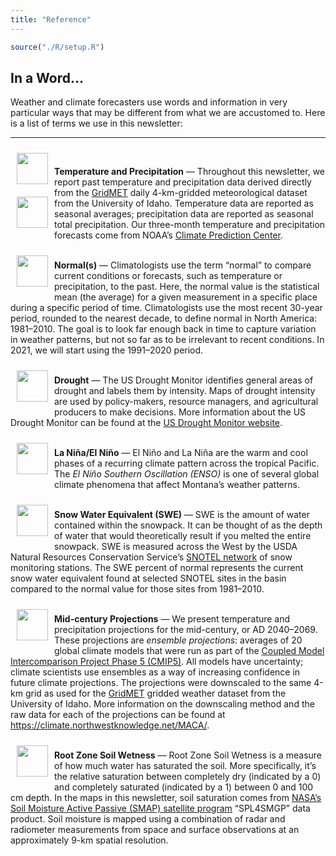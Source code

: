 ```yaml
---
title: "Reference"
---
```


```r
source("./R/setup.R")
```

## In a Word... {-}
Weather and climate forecasters use words and information in very particular ways that may be different from what we are accustomed to. Here is a list of terms we use in this newsletter:
  
<hr>

<div style="-webkit-columns: 3 250px;-moz-columns: 3 250px;columns: 3 250px;">

<div style="float:left;">
![](./icons/temperature.svg){style="height:50px; margin:10px 10px; float:left;"}
<div class="clearfix"></div>
![](./icons/precipitation.svg){style="height:50px; margin:10px 10px; float:left;"}
</div>
<br>**Temperature and Precipitation** --- Throughout this newsletter, we report past temperature and precipitation data derived directly from the [GridMET](http://www.climatologylab.org/gridmet.html) daily 4-km-gridded meteorological dataset from the University of Idaho. Temperature data are reported as seasonal averages; precipitation data are reported as seasonal total precipitation. Our three-month temperature and precipitation forecasts come from NOAA's [Climate Prediction Center](http://www.cpc.noaa.gov/).

<div class="clearfix"></div>

  ![](./icons/normals.svg){style="height:50px; margin:10px 10px; float:left;"}<br>**Normal(s)** --- Climatologists use the term "normal" to compare current conditions or forecasts, such as  temperature or precipitation, to the past. Here, the normal value is the statistical mean (the average) for a given measurement in a specific place during a specific period of time. Climatologists use the most recent 30-year period, rounded to the nearest decade, to define normal in North America: 1981--2010. The goal is to look far enough back in time to capture variation in weather patterns, but not so far as to be irrelevant to recent conditions. In 2021, we will start using the 1991--2020 period.
<!-- The median is the middle value among observed values when arranged from smallest to largest. 50 percent of the values are above the median, and 50 percent are below it. -->

<div class="clearfix"></div>

![](./icons/drought.svg){style="height:50px; margin:10px 10px; float:left;"}<br>**Drought** --- The US Drought Monitor identifies general areas of drought and labels them by intensity. Maps of drought intensity are used by policy-makers, resource managers, and agricultural producers to make decisions. More information about the US Drought Monitor can be found at the [US Drought Monitor website](http://droughtmonitor.unl.edu/).

<div class="clearfix"></div>

![](./icons/enso.svg){style="height:50px; margin:10px 10px; float:left;"}<br>**La Niña/El Niño** --- El Niño and La Niña are the warm and cool phases of a recurring climate pattern across the tropical Pacific. The *El Niño Southern Oscillation (ENSO)* is one of several global climate phenomena that affect Montana's weather patterns.

<div class="clearfix"></div>

![](./icons/swe.svg){style="height:50px; margin:10px 10px; float:left;"}<br>**Snow Water Equivalent (SWE)** --- SWE is the amount of water contained within the snowpack. It can be thought of as the depth of water that would theoretically result if you melted the entire snowpack. SWE is measured across the West by the USDA Natural Resources Conservation Service's [SNOTEL network](https://www.wcc.nrcs.usda.gov/about/mon_automate.html) of snow monitoring stations. The SWE percent of normal represents the current snow water equivalent found at selected SNOTEL sites in the basin compared to the normal value for those sites from 1981--2010.

<div class="clearfix"></div>

![](./icons/midcentury.svg){style="height:50px; margin:10px 10px; float:left;"}<br>**Mid-century Projections** --- We present temperature and precipitation projections for the mid-century, or AD 2040--2069. These projections are *ensemble projections*: averages of 20 global climate models that were run as part of the [Coupled Model Intercomparison Project Phase 5 (CMIP5)](https://cmip.llnl.gov/cmip5/). All models have uncertainty; climate scientists use ensembles as a way of increasing confidence in future climate projections. The projections were downscaled to the same 4-km grid as used for the [GridMET](http://www.climatologylab.org/gridmet.html) gridded weather dataset from the University of Idaho. More information on the downscaling method and the raw data for each of the projections can be found at [https://climate.northwestknowledge.net/MACA/](https://climate.northwestknowledge.net/MACA/).

<div class="clearfix"></div>

![](./icons/soil_saturation.svg){style="height:50px; margin:10px 10px; float:left;"}<br>**Root Zone Soil Wetness** --- Root Zone Soil Wetness is a measure of how much water has saturated the soil.  More specifically, it’s the relative saturation between completely dry (indicated by a 0) and completely saturated (indicated by a 1) between 0 and 100 cm depth. In the maps in this newsletter, soil saturation comes from [NASA’s Soil Moisture Active Passive (SMAP) satellite program](https://smap.jpl.nasa.gov) "SPL4SMGP" data product. Soil moisture is mapped using a combination of radar and radiometer measurements from space and surface observations at an approximately 9-km spatial resolution.

<div class="clearfix"></div>





<!-- ![](./icons/soil_conditions.svg){style="height:50px; margin:10px 10px; float:left;"}<br>**Soil Conditions** --- -->

<!-- <div class="clearfix"></div> -->

<!-- - *Very poor*: Extreme degree of loss to yield potential. Pastures provide little or no feed. -->

<!-- - *Very short*: Within the top 6" of soil, moisture supply is considerably less than what is required for normal plant development. -->

<!-- Please go to [the USDA National Crop Progress website](https://www.nass.usda.gov/Publications/National_Crop_Progress/Terms_and_Definitions/index.php) for more soil condition and crop definitions. -->

<!-- <div class="clearfix"></div> -->

<!-- ![](./icons/flash_drought.svg){style="height:50px; margin:10px 10px; float:left;"}<br>**Flash drought** --- Short periods of no rainfall and/or warm temperatures that induce low and rapidly decreasing soil moisture. -->

<!-- <div class="clearfix"></div> -->



</div>
